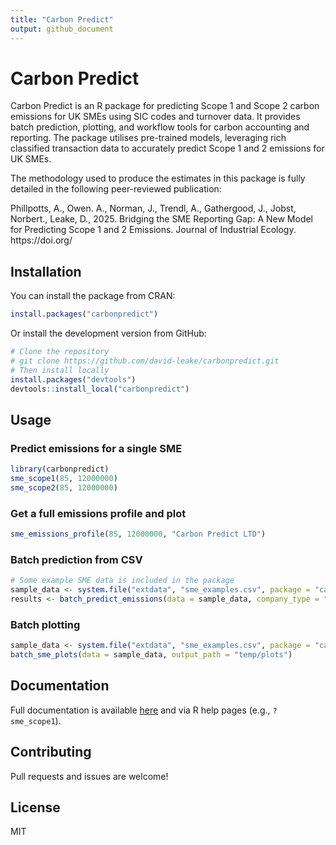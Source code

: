 ```yaml
---
title: "Carbon Predict"
output: github_document
---
```


# Carbon Predict

Carbon Predict is an R package for predicting Scope 1 and Scope 2 carbon emissions for UK SMEs using SIC codes and turnover data. It provides batch prediction, plotting, and workflow tools for carbon accounting and reporting.
The package utilises pre-trained models, leveraging rich classified transaction data to accurately predict Scope 1 and 2 emissions for UK SMEs.

The methodology used to produce the estimates in this package is fully detailed in the following peer-reviewed publication:

Phillpotts, A., Owen. A., Norman, J., Trendl, A.,  Gathergood, J., Jobst, Norbert., Leake, D., 2025. Bridging the SME Reporting Gap: A New Model for Predicting Scope 1 and 2 Emissions. Journal of Industrial Ecology. https://doi.org/

## Installation

You can install the package from CRAN:

```r
install.packages("carbonpredict")
```

Or install the development version from GitHub:

```r
# Clone the repository
# git clone https://github.com/david-leake/carbonpredict.git
# Then install locally
install.packages("devtools")
devtools::install_local("carbonpredict")
```

## Usage

### Predict emissions for a single SME

```r
library(carbonpredict)
sme_scope1(85, 12000000)
sme_scope2(85, 12000000)
```

### Get a full emissions profile and plot

```r
sme_emissions_profile(85, 12000000, "Carbon Predict LTD")
```

### Batch prediction from CSV

```r
# Some example SME data is included in the package
sample_data <- system.file("extdata", "sme_examples.csv", package = "carbonpredict")
results <- batch_predict_emissions(data = sample_data, company_type = "sme", output_path = "temp/results.csv")
```

### Batch plotting

```r
sample_data <- system.file("extdata", "sme_examples.csv", package = "carbonpredict")
batch_sme_plots(data = sample_data, output_path = "temp/plots")
```

## Documentation

Full documentation is available [here](reference/index.html) and via R help pages (e.g., `?sme_scope1`).

## Contributing

Pull requests and issues are welcome!

## License

MIT
